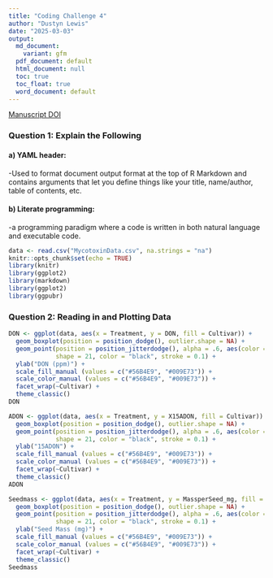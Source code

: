 ```yaml
---
title: "Coding Challenge 4"
author: "Dustyn Lewis"
date: "2025-03-03"
output:
  md_document:
    variant: gfm
  pdf_document: default
  html_document: null
  toc: true
  toc_float: true
  word_document: default
---
```

[Manuscript DOI](https://doi.org/10.1094/PDIS-06-21-1253-RE)

### Question 1: Explain the Following

####  a) YAML header: 
  -Used to format document output format at the top of R Markdown and contains arguments that let you define things like your title, name/author, table of contents, etc.

####  b) Literate programming: 
  -a programming paradigm where a code is written in both natural language and executable code.



```r
data <- read.csv("MycotoxinData.csv", na.strings = "na")
knitr::opts_chunk$set(echo = TRUE)
library(knitr)
library(ggplot2)
library(markdown)
library(ggplot2)
library(ggpubr)
```

### Question 2: Reading in and Plotting Data

```r
DON <- ggplot(data, aes(x = Treatment, y = DON, fill = Cultivar)) + 
  geom_boxplot(position = position_dodge(), outlier.shape = NA) + 
  geom_point(position = position_jitterdodge(), alpha = .6, aes(color = Cultivar), 
             shape = 21, color = "black", stroke = 0.1) + 
  ylab("DON (ppm)") +
  scale_fill_manual (values = c("#56B4E9", "#009E73")) +
  scale_color_manual (values = c("#56B4E9", "#009E73")) +
  facet_wrap(~Cultivar) +
  theme_classic() 
DON

ADON <- ggplot(data, aes(x = Treatment, y = X15ADON, fill = Cultivar)) + 
  geom_boxplot(position = position_dodge(), outlier.shape = NA) + 
  geom_point(position = position_jitterdodge(), alpha = .6, aes(color = Cultivar), 
             shape = 21, color = "black", stroke = 0.1) + 
  ylab("15ADON") +
  scale_fill_manual (values = c("#56B4E9", "#009E73")) +
  scale_color_manual (values = c("#56B4E9", "#009E73")) +
  facet_wrap(~Cultivar) +
  theme_classic() 
ADON

Seedmass <- ggplot(data, aes(x = Treatment, y = MassperSeed_mg, fill = Cultivar)) + 
  geom_boxplot(position = position_dodge(), outlier.shape = NA) + 
  geom_point(position = position_jitterdodge(), alpha = .6, aes(color = Cultivar), 
             shape = 21, color = "black", stroke = 0.1) + 
  ylab("Seed Mass (mg)") +
  scale_fill_manual (values = c("#56B4E9", "#009E73")) +
  scale_color_manual (values = c("#56B4E9", "#009E73")) +
  facet_wrap(~Cultivar) +
  theme_classic() 
Seedmass
```

